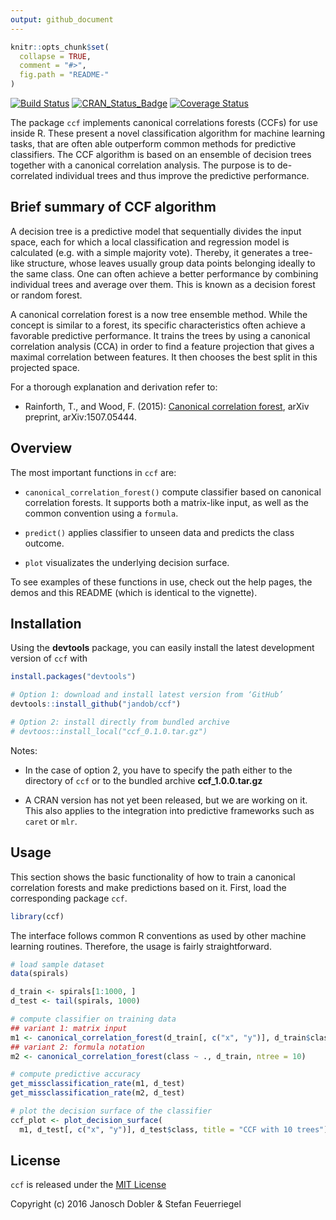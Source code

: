```yaml
---
output: github_document
---
```


<!-- README.md is generated from README.Rmd. Please edit that file -->

```r
knitr::opts_chunk$set(
  collapse = TRUE,
  comment = "#>",
  fig.path = "README-"
)
```
[![Build Status](https://travis-ci.org/jandob/ccf.svg?branch=master)](https://travis-ci.org/jandob/ccf)
[![CRAN\_Status\_Badge](http://www.r-pkg.org/badges/version/ccf)](http://cran.r-project.org/package=ccf)
[![Coverage Status](https://img.shields.io/codecov/c/github/jandob/ccf/master.svg)](https://codecov.io/github/jandob/ccf?branch=master)

The package `ccf` implements canonical correlations forests (CCFs) for use inside R. These present a novel classification algorithm for machine learning tasks, that are often able outperform common methods for predictive classifiers. The CCF algorithm is based on an ensemble of decision trees together with a canonical correlation analysis. The purpose is to de-correlated individual trees and thus improve the predictive performance.

## Brief summary of CCF algorithm

A decision tree is a predictive model that sequentially divides the input space, each for which a local classification and regression model is calculated (e.g. with a simple majority vote). Thereby, it generates a tree-like structure, whose leaves usually group data points belonging ideally to the same class. One can often achieve a better performance by combining individual trees and average over them. This is known as a decision forest or random forest.

A canonical correlation forest is a now tree ensemble method. While the concept is similar to a forest, its specific characteristics often achieve a favorable predictive performance. It trains the trees by using a canonical correlation analysis (CCA) in order to find a feature projection that gives a maximal correlation between features. It then chooses the best split in this projected space.

For a thorough explanation and derivation refer to:

* Rainforth, T., and Wood, F. (2015): [Canonical correlation forest](https://arxiv.org/pdf/1507.05444.pdf), arXiv preprint, arXiv:1507.05444.

## Overview

The most important functions in `ccf` are:

* `canonical_correlation_forest()` compute classifier based on canonical correlation forests. It supports both a matrix-like input, as well as the common convention using a `formula`.

* `predict()` applies classifier to unseen data and predicts the class outcome.

* `plot` visualizates the underlying decision surface.

To see examples of these functions in use, check out the help pages, the demos and this README (which is identical to the vignette).

## Installation

Using the **devtools** package, you can easily install the latest development version of `ccf` with

```r
install.packages("devtools")

# Option 1: download and install latest version from ‘GitHub’
devtools::install_github("jandob/ccf")

# Option 2: install directly from bundled archive
# devtoos::install_local("ccf_0.1.0.tar.gz")
```

Notes:

* In the case of option 2, you have to specify the path either to the directory of `ccf` or to the bundled archive **ccf_1.0.0.tar.gz**

* A CRAN version has not yet been released, but we are working on it. This also applies to the integration into predictive frameworks such as `caret` or `mlr`.

## Usage

This section shows the basic functionality of how to train a canonical correlation forests and make predictions based on it. First, load the corresponding package `ccf`.

```r
library(ccf)
```

The interface follows common R conventions as used by other machine learning routines. Therefore, the usage is fairly straightforward.

```r
# load sample dataset
data(spirals)

d_train <- spirals[1:1000, ]
d_test <- tail(spirals, 1000)

# compute classifier on training data
## variant 1: matrix input
m1 <- canonical_correlation_forest(d_train[, c("x", "y")], d_train$class, ntree = 10)
## variant 2: formula notation
m2 <- canonical_correlation_forest(class ~ ., d_train, ntree = 10)

# compute predictive accuracy
get_missclassification_rate(m1, d_test)
get_missclassification_rate(m2, d_test)

# plot the decision surface of the classifier
ccf_plot <- plot_decision_surface(
  m1, d_test[, c("x", "y")], d_test$class, title = "CCF with 10 trees")
```

## License

`ccf` is released under the [MIT License](https://opensource.org/licenses/MIT)

Copyright (c) 2016 Janosch Dobler & Stefan Feuerriegel
